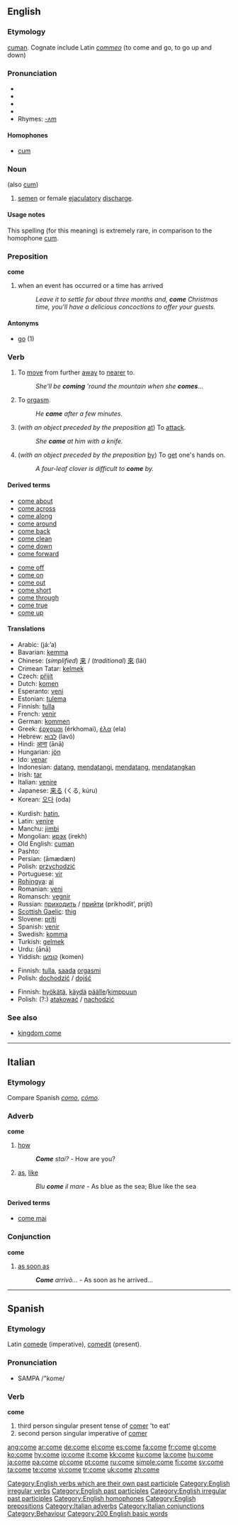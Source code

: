 {{wikipedia}}
==English==

{{rank|old|came|men|107|come|without|make|def}}

===Etymology===
{{OE.}} [[cuman]]. Cognate include Latin ''[[commeo]]'' (to come and go, to go up and down)

===Pronunciation===
*{{AHD|/kŭm/}}
*{{IPA|/kʌm/}}
*{{SAMPA|/kVm/}}
*{{audio|en-us-come.ogg|Audio (US)}}
*Rhymes: [[Rhymes:English:-ʌm|-ʌm]]

====Homophones====
* [[cum]]

===Noun===
{{en-noun|-}} (also [[cum]])

# {{slang}} [[semen]] or female [[ejaculatory]] [[discharge]].

====Usage notes====
This spelling (for this meaning) is extremely rare, in comparison to the homophone [[cum]].

===Preposition===
'''come'''

# when an event has occurred or a time has arrived
#: ''Leave it to settle for about three months and, '''come''' Christmas time, you'll have a delicious concoctions to offer your guests.''

====Antonyms====
*[[go]] (1)

===Verb===
{{en-verb|comes|[[coming]] ''or archaic'' [[come]]|came|come}}

#{{intransitive}} To [[move]] from further [[away]] to [[near]]er to.
#:''She'll be '''coming''' 'round the mountain when she '''comes'''...''
#{{intransitive}} {{slang}} {{alternative spelling of|[[cum]]}}  To [[orgasm]].
#:''He '''came''' after a few minutes.''
#{{intransitive}} (''with an object preceded by the preposition'' [[at]]) To [[attack]].
#:''She '''came''' at him with a knife.''
#{{intransitive}} (''with an object preceded by the preposition'' [[by]]) To [[get]] one's hands on.
#:''A four-leaf clover is difficult to '''come''' by.''

====Derived terms====
{{top2}}
*[[come about]]
*[[come across]]
*[[come along]]
*[[come around]]
*[[come back]]
*[[come clean]]
*[[come down]]
*[[come forward]]
{{mid2}}
*[[come off]]
*[[come on]]
*[[come out]]
*[[come short]]
*[[come through]]
*[[come true]]
*[[come up]]
{{bottom2}}

====Translations====
{{trans-top|To move from further away to nearer to}}
*Arabic: {{ARchar|[[جاء]]}} (já:’a)
*Bavarian: [[kemma]]
*Chinese: (''simplified'') [[来]] / (''traditional'') [[來]] (lái)
*Crimean Tatar: [[kelmek]]
*Czech: [[přijít]]
*Dutch: [[komen]]
*Esperanto: [[veni#Esperanto|veni]]
*Estonian: [[tulema]]
*Finnish: [[tulla]]
*French: [[venir]]
*German: [[kommen]]
*Greek: [[έρχομαι]] (érkhomai), [[έλα]] (ela)
*Hebrew: [[לבוא]] (lavó)
*Hindi: [[आना]] (ānā)
*Hungarian: [[jön]]
*Ido: [[venar]]
*Indonesian: [[datang]], [[datang|mendatangi]], [[datang|mendatang]], [[datang|mendatangkan]]
*Irish: [[tar#Irish|tar]]
*Italian: [[venire]]
*Japanese: [[来る]] (くる, kúru)
*Korean: [[오다]] (oda)
{{trans-mid}}
*Kurdish: [[hatin]], {{KUchar|[[هاتن]]}}
*Latin: [[venire]]
*Manchu: [[jimbi]]
*Mongolian: [[ирэх]] (irekh)
*Old English: [[cuman]]
*Pashto: {{FAchar|[[راتلل]]}}
*Persian: {{FAchar|[[امدن|آمَدَن]]}} (āmædæn)
*Polish: [[przychodzić]]
*Portuguese: [[vir]]
*[[Rohingya]]: [[ai]]
*Romanian: [[veni]]
*Romansch: [[vegnir]]
*Russian: [[приходить]] / [[прийти]] (prikhodít’, prijtí)
*[[Scottish Gaelic]]: [[thig]]
*Slovene: [[priti]]
*Spanish: [[venir]]
*Swedish: [[komma]]
*Turkish: [[gelmek]]
*Urdu: {{URchar|[[انا|آنا]]}} (ānā)
*Yiddish: [[קומען]] (komen)
{{trans-bottom}}

{{trans-top|To orgasm}}
*Finnish: [[tulla]], [[saada]] [[orgasmi]]
*Polish: [[dochodzić]] / [[dojść]]
{{trans-mid}}
{{trans-bottom}}

{{trans-top|(+ at) To attack}}
*Finnish: [[hyökätä]], [[käydä]] [[päälle]]/[[kimppuun]]
*Polish: (?:) [[atakować]] / [[nachodzić]]
{{trans-mid}}
{{trans-bottom}}

{{trans-top|(+ by) To get one's hands on}}
{{trans-mid}}
{{trans-bottom}}

===See also===
*[[kingdom come]]

[[Category:English verbs which are their own past participle]]
[[Category:English irregular verbs]]
[[Category:English past participles]]
[[Category:English irregular past participles]]
[[Category:English homophones]]
[[Category:English prepositions]]

----

==Italian==

===Etymology===
Compare Spanish ''[[como]]'', ''[[cómo]]''.

===Adverb===
'''come'''

# [[how]]
#:'''''Come''' stai?'' - How are you?
# [[as]], [[like]]
#:''Blu '''come''' il mare'' - As blue as the sea; Blue like the sea

====Derived terms====
*[[come mai]]

===Conjunction===
'''come'''

# [[as soon as]]
#:'''''Come''' arrivò...'' - As soon as he arrived...

[[Category:Italian adverbs]]
[[Category:Italian conjunctions]]
----

==Spanish==

===Etymology===
Latin [[comede]] (imperative), [[comedit]] (present).

===Pronunciation===
*SAMPA /"kome/

===Verb===
'''come'''

# third person singular present tense of [[comer]] 'to eat'
# second person singular imperative of [[comer]]

[[Category:Behaviour]]
[[Category:200 English basic words]]

[[ang:come]]
[[ar:come]]
[[de:come]]
[[el:come]]
[[es:come]]
[[fa:come]]
[[fr:come]]
[[gl:come]]
[[ko:come]]
[[hy:come]]
[[io:come]]
[[it:come]]
[[kk:come]]
[[ku:come]]
[[la:come]]
[[hu:come]]
[[ja:come]]
[[pa:come]]
[[pl:come]]
[[pt:come]]
[[ru:come]]
[[simple:come]]
[[fi:come]]
[[sv:come]]
[[ta:come]]
[[te:come]]
[[vi:come]]
[[tr:come]]
[[uk:come]]
[[zh:come]]
